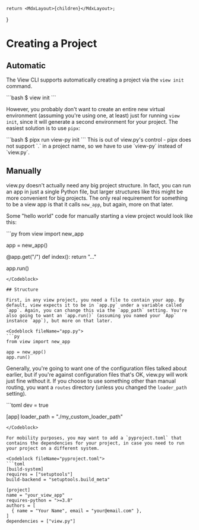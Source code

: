 
    return <MdxLayout>{children}</MdxLayout>;
}

# Creating a Project

## Automatic

The View CLI supports automatically creating a project via the `view init` command.

<Codeblock fileName="bash">
```bash
$ view init
```
</Codeblock>

However, you probably don't want to create an entire new virtual environment (assuming you're using one, at least) just for running `view init`, since it will generate a second environment for your project. The easiest solution is to use `pipx`:

<Codeblock fileName="bash">
```bash
$ pipx run view-py init
```
</Codeblock>

<Admonition title="Why view-py and not view.py?" level="question">
This is out of view.py's control - pipx does not support `.` in a project name, so we have to use `view-py` instead of `view.py`.
</Admonition>

## Manually

view.py doesn't actually need any big project structure. In fact, you can run an app in just a single Python file, but larger structures like this might be more convenient for big projects. The only real requirement for something to be a view app is that it calls `new_app`, but again, more on that later.

Some "hello world" code for manually starting a view project would look like this:

<Codeblock fileName="app.py">
```py
from view import new_app

app = new_app()

@app.get("/")
def index():
    return "..."

app.run()
```
</Codeblock>

## Structure

First, in any view project, you need a file to contain your app. By default, view expects it to be in `app.py` under a variable called `app`. Again, you can change this via the `app_path` setting. You're also going to want an `app.run()` (assuming you named your `App` instance `app`), but more on that later.

<Codeblock fileName="app.py">
```py
from view import new_app

app = new_app()
app.run()
```
</Codeblock>

Generally, you're going to want one of the configuration files talked about earlier, but if you're against configuration files that's OK, view.py will work just fine without it. If you choose to use something other than manual routing, you want a `routes` directory (unless you changed the `loader_path` setting).

<Codeblock fileName="view.toml">
```toml
dev = true

[app]
loader_path = "./my_custom_loader_path"
```
</Codeblock>

For mobility purposes, you may want to add a `pyproject.toml` that contains the dependencies for your project, in case you need to run your project on a different system.

<Codeblock fileName="pyproject.toml">
```toml
[build-system]
requires = ["setuptools"]
build-backend = "setuptools.build_meta"

[project]
name = "your_view_app"
requires-python = ">=3.8"
authors = [
  { name = "Your Name", email = "your@email.com" },
]
dependencies = ["view.py"]
```
</Codeblock>